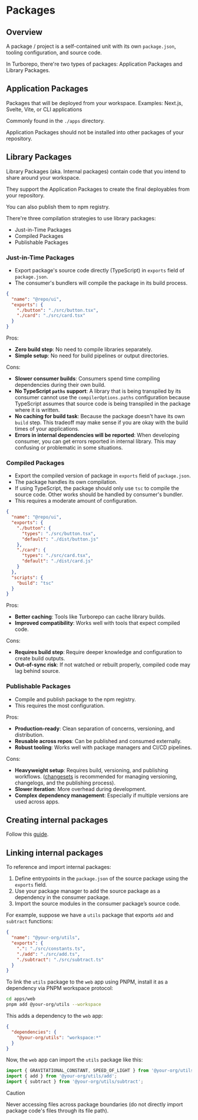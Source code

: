 # Packages

## Overview

A package / project is a self-contained unit with its own `package.json`, tooling configuration, and source code. 

In Turborepo, there're two types of packages: Application Packages and Library Packages.


## Application Packages

Packages that will be deployed from your workspace. Examples: Next.js, Svelte, Vite, or CLI applications

Commonly found in the `./apps` directory.

Application Packages should not be installed into other packages of your repository.


## Library Packages

Library Packages (aka. Internal packages) contain code that you intend to share around your workspace.

They support the Application Packages to create the final deployables from your repository.

You can also publish them to npm registry.

There're three compilation strategies to use library packages:
- Just-in-Time Packages
- Compiled Packages
- Publishable Packages


### Just-in-Time Packages

- Export package's source code directly (TypeScript) in `exports` field of `package.json`.
- The consumer's bundlers will compile the package in its build process.

```json title="packages/ui/package.json"
{
  "name": "@repo/ui",
  "exports": {
    "./button": "./src/button.tsx",
    "./card": "./src/card.tsx"
  }
}
```

Pros:
- **Zero build step**: No need to compile libraries separately.
- **Simple setup**: No need for build pipelines or output directories.

Cons:
- **Slower consumer builds**: Consumers spend time compiling dependencies during their own build.
- **No TypeScript `paths` support**: A library that is being transpiled by its consumer cannot use the `compilerOptions.paths` configuration because TypeScript assumes that source code is being transpiled in the package where it is written.
- **No caching for build task**: Because the package doesn't have its own `build` step. This tradeoff may make sense if you are okay with the build times of your applications.
- **Errors in internal dependencies will be reported**: When developing consumer, you can get errors reported in internal library. This may confusing or problematic in some situations.


### Compiled Packages

- Export the compiled version of package in `exports` field of `package.json`.
- The package handles its own compilation.
- If using TypeScript, the package should only use `tsc` to compile the source code. Other works should be handled by consumer's bundler.
- This requires a moderate amount of configuration.

```json title="packages/ui/package.json"
{
  "name": "@repo/ui",
  "exports": {
    "./button": {
      "types": "./src/button.tsx",
      "default": "./dist/button.js"
    },
    "./card": {
      "types": "./src/card.tsx",
      "default": "./dist/card.js"
    }
  },
  "scripts": {
    "build": "tsc"
  }
}
```

Pros:
- **Better caching**: Tools like Turborepo can cache library builds.
- **Improved compatibility**: Works well with tools that expect compiled code.

Cons:
- **Requires build step**: Require deeper knowledge and configuration to create build outputs.
- **Out-of-sync risk**: If not watched or rebuilt properly, compiled code may lag behind source.


### Publishable Packages

- Compile and publish package to the npm registry.
- This requires the most configuration.

Pros:
- **Production-ready**: Clean separation of concerns, versioning, and distribution.
- **Reusable across repos**: Can be published and consumed externally.
- **Robust tooling**: Works well with package managers and CI/CD pipelines.

Cons:
- **Heavyweight setup**: Requires build, versioning, and publishing workflows. ([changesets](https://github.com/changesets/changesets) is recommended for managing versioning, changelogs, and the publishing process).
- **Slower iteration**: More overhead during development.
- **Complex dependency management**: Especially if multiple versions are used across apps.


## Creating internal packages

Follow this [guide](https://turborepo.com/docs/crafting-your-repository/creating-an-internal-package).


## Linking internal packages

To reference and import internal packages:

1. Define entrypoints in the `package.json` of the source package using the `exports` field.
2. Use your package manager to add the source package as a dependency in the consumer package.
3. Import the source modules in the consumer package’s source code.

For example, suppose we have a `utils` package that exports `add` and `subtract` functions:

```json title="packages/utils/package.json"
{
  "name": "@your-org/utils",
  "exports": {
    ".": "./src/constants.ts",
    "./add": "./src/add.ts",
    "./subtract": "./src/subtract.ts"
  }
}
```

To link the `utils` package to the `web` app using PNPM, install it as a dependency via PNPM workspace protocol:

```sh
cd apps/web
pnpm add @your-org/utils --workspace
```

This adds a dependency to the `web` app:

```json title="apps/web/package.json"
{
  "dependencies": {
    "@your-org/utils": "workspace:*"
  }
}
```

Now, the `web` app can import the `utils` package like this:

```ts title="apps/web/src/index.ts"
import { GRAVITATIONAL_CONSTANT, SPEED_OF_LIGHT } from '@your-org/utils';
import { add } from '@your-org/utils/add';
import { subtract } from '@your-org/utils/subtract';
```

> [!CAUTION]
> Never accessing files across package boundaries (do not directly import package code's files through its file path).
